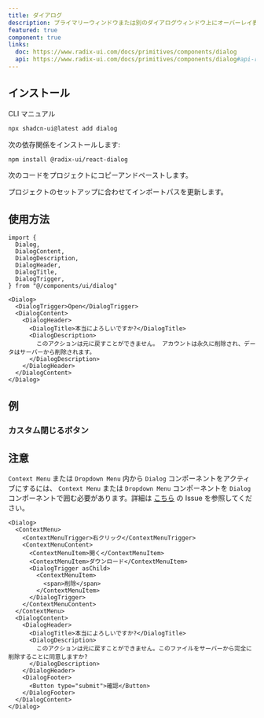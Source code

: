 ```yaml
---
title: ダイアログ
description: プライマリーウィンドウまたは別のダイアログウィンドウ上にオーバーレイ表示されるウィンドウで、下のコンテンツを非アクティブにします。
featured: true
component: true
links:
  doc: https://www.radix-ui.com/docs/primitives/components/dialog
  api: https://www.radix-ui.com/docs/primitives/components/dialog#api-reference
---
```


<ComponentPreview
  name="dialog-demo"
  description="プロフィール詳細を編集するダイアログ。"
/>

## インストール

<Tabs defaultValue="cli">

<TabsList>
  <TabsTrigger value="cli">CLI</TabsTrigger>
  <TabsTrigger value="manual">マニュアル</TabsTrigger>
</TabsList>
<TabsContent value="cli">

```bash
npx shadcn-ui@latest add dialog
```

</TabsContent>

<TabsContent value="manual">

<Steps>

<Step>次の依存関係をインストールします:</Step>

```bash
npm install @radix-ui/react-dialog
```

<Step>次のコードをプロジェクトにコピーアンドペーストします。</Step>

<ComponentSource name="dialog" />

<Step>プロジェクトのセットアップに合わせてインポートパスを更新します。</Step>

</Steps>

</TabsContent>

</Tabs>

## 使用方法

```tsx
import {
  Dialog,
  DialogContent,
  DialogDescription,
  DialogHeader,
  DialogTitle,
  DialogTrigger,
} from "@/components/ui/dialog"
```

```tsx
<Dialog>
  <DialogTrigger>Open</DialogTrigger>
  <DialogContent>
    <DialogHeader>
      <DialogTitle>本当によろしいですか?</DialogTitle>
      <DialogDescription>
        このアクションは元に戻すことができません。 アカウントは永久に削除され、データはサーバーから削除されます。
      </DialogDescription>
    </DialogHeader>
  </DialogContent>
</Dialog>
```

## 例

### カスタム閉じるボタン

<ComponentPreview name="dialog-close-button" />

## 注意

`Context Menu` または `Dropdown Menu` 内から `Dialog` コンポーネントをアクティブにするには、 `Context Menu` または `Dropdown Menu` コンポーネントを `Dialog` コンポーネントで囲む必要があります。詳細は [こちら](https://github.com/radix-ui/primitives/issues/1836) の Issue を参照してください。

```tsx {14-25}
<Dialog>
  <ContextMenu>
    <ContextMenuTrigger>右クリック</ContextMenuTrigger>
    <ContextMenuContent>
      <ContextMenuItem>開く</ContextMenuItem>
      <ContextMenuItem>ダウンロード</ContextMenuItem>
      <DialogTrigger asChild>
        <ContextMenuItem>
          <span>削除</span>
        </ContextMenuItem>
      </DialogTrigger>
    </ContextMenuContent>
  </ContextMenu>
  <DialogContent>
    <DialogHeader>
      <DialogTitle>本当によろしいですか?</DialogTitle>
      <DialogDescription>
        このアクションは元に戻すことができません。このファイルをサーバーから完全に削除することに同意しますか?
      </DialogDescription>
    </DialogHeader>
    <DialogFooter>
      <Button type="submit">確認</Button>
    </DialogFooter>
  </DialogContent>
</Dialog>
```